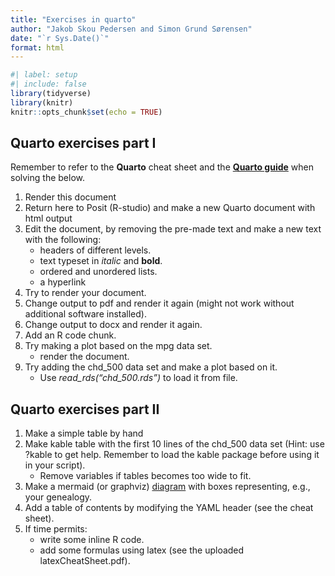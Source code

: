 ```yaml
---
title: "Exercises in quarto"
author: "Jakob Skou Pedersen and Simon Grund Sørensen"
date: "`r Sys.Date()`"
format: html
---
```


```r
#| label: setup
#| include: false
library(tidyverse)
library(knitr)
knitr::opts_chunk$set(echo = TRUE)
```

## Quarto exercises part I

Remember to refer to the **Quarto** cheat sheet and the [**Quarto guide**](https://quarto.org/docs/guide/) when solving the below.

1. Render this document 
2. Return here to Posit (R-studio) and make a new Quarto document with html output
3. Edit the document, by removing the pre-made text and make a new text with the following:
    - headers of different levels.
    - text typeset in *italic* and **bold**.
    - ordered and unordered lists.
    - a hyperlink
4. Try to render your document.
5. Change output to pdf and render it again (might not work without additional software installed).
6. Change output to docx and render it again.
7. Add an R code chunk.
8. Try making a plot based on the mpg data set.
    - render the document.
9. Try adding the chd_500 data set and make a plot based on it.
    - Use *read_rds("chd_500.rds")* to load it from file.

## Quarto exercises part II

1. Make a simple table by hand
2. Make kable table with the first 10 lines of the chd_500 data set (Hint: use ?kable to get help. Remember to load the kable package before using it in your script). 
    - Remove variables if tables becomes too wide to fit.
3. Make a mermaid (or graphviz) [diagram](https://quarto.org/docs/authoring/diagrams.html) with boxes representing, e.g., your genealogy.
4. Add a table of contents by modifying the YAML header (see the cheat sheet).
5. If time permits:
    - write some inline R code.
    - add some formulas using latex (see the uploaded latexCheatSheet.pdf).
  
  

